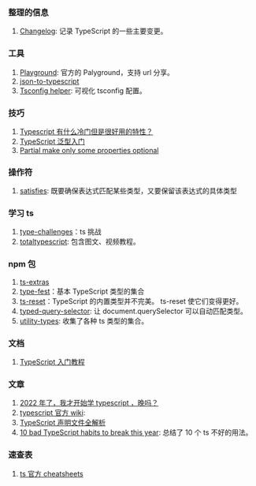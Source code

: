 ### 整理的信息

1. [Changelog](./Typescript/changelog.mdx): 记录 TypeScript 的一些主要变更。

### 工具

1. [Playground](https://www.typescriptlang.org/play): 官方的 Palyground，支持 url 分享。
2. [json-to-typescript](https://transform.tools/json-to-typescript)
3. [Tsconfig helper](https://tsconfiger.netlify.app/): 可视化 tsconfig 配置。<Badge githu="https://github.com/yue1123/ts-config-helper" />

### 技巧

1. [Typescript 有什么冷门但是很好用的特性？](https://www.zhihu.com/question/276172039)
2. [TypeScript 泛型入门](https://mp.weixin.qq.com/s/MPBNIz8dbDtVTYA2Z_0UAw)
3. [Partial make only some properties optional ](https://github.com/Microsoft/TypeScript/issues/25760)

### 操作符

1. [satisfies](https://devblogs.microsoft.com/typescript/announcing-typescript-4-9-beta/#hamilton): 既要确保表达式匹配某些类型，又要保留该表达式的具体类型

### 学习 ts

1. [type-challenges](https://github.com/type-challenges/type-challenges)：ts 挑战
2. [totaltypescript](https://www.totaltypescript.com/the-empty-object-type-in-typescript): 包含图文、视频教程。

### npm 包

1. [ts-extras](https://github.com/sindresorhus/ts-extras)
2. [type-fest](https://github.com/sindresorhus/type-fest)：基本 TypeScript 类型的集合
3. [ts-reset](https://github.com/total-typescript/ts-reset)：TypeScript 的内置类型并不完美。 ts-reset 使它们变得更好。
4. [typed-query-selector](https://github.com/g-plane/typed-query-selector): 让 document.querySelector 可以自动匹配类型。<Badge github="https://github.com/g-plane/typed-query-selector" npm="typed-query-selector" />
5. [utility-types](https://github.com/piotrwitek/utility-types): 收集了各种 ts 类型的集合。<Badge github="https://github.com/piotrwitek/utility-types" npm="utility-types" />

### 文档

1. [TypeScript 入门教程](https://ts.xcatliu.com/)

### 文章

1. [2022 年了，我才开始学 typescript ，晚吗？](https://juejin.cn/post/7124117404187099172)
2. [typescript 官方 wiki](https://github.com/microsoft/TypeScript/wiki/Performance): <Badge rate="5" />
3. [TypeScript 声明文件全解析](https://mp.weixin.qq.com/s?__biz=MzI1ODE4NzE1Nw==&mid=2247489288&idx=1&sn=13190fd194886a066edaf16d68eb9a02)
4. [10 bad TypeScript habits to break this year](https://startup-cto.net/10-bad-typescript-habits-to-break-this-year/): 总结了 10 个 ts 不好的用法。

### 速查表

1. [ts 官方 cheatsheets](https://www.typescriptlang.org/cheatsheets)
